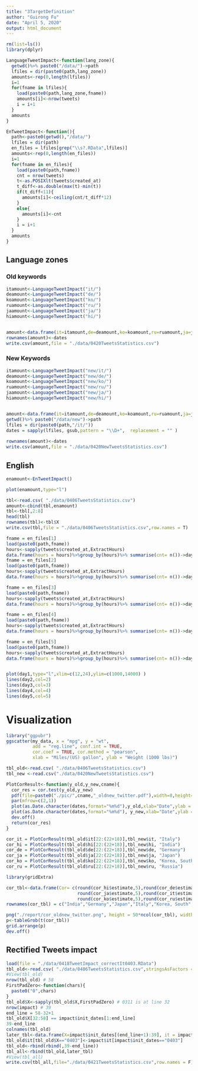 ```yaml
---
title: "3TargetDefinition"
author: "Guirong Fu"
date: "April 5, 2020"
output: html_document
---
```


```r
rm(list=ls())
library(dplyr)
```


```r
LanguageTweetImpact<-function(lang_zone){
  getwd()%>% paste0("/data/")->path
  lfiles = dir(paste0(path,lang_zone))
  amounts<-rep(0,length(lfiles))
  i=1
  for(fname in lfiles){
    load(paste0(path,lang_zone,fname))
    amounts[i]<-nrow(tweets)
    i = i+1
  }
  amounts
}

EnTweetImpact<-function(){
  path<-paste0(getwd(),"/data/")
  lfiles = dir(path)
  en_files = lfiles[grep("\\s?.RData",lfiles)]
  amounts<-rep(0,length(en_files))
  i=1
  for(fname in en_files){
    load(paste0(path,fname))
    cnt = nrow(tweets)
    t<-as.POSIXlt(tweets$created_at)
    t_diff<-as.double(max(t)-min(t))
    if(t_diff<11){
      amounts[i]<-ceiling(cnt/t_diff*12)
    }
    else{
      amounts[i]<-cnt
    }
    i = i+1
  }
  amounts
}

```

## Language zones

### Old keywords

```r
itamount<-LanguageTweetImpact("it/")
deamount<-LanguageTweetImpact("de/")
koamount<-LanguageTweetImpact("ko/")
ruamount<-LanguageTweetImpact("ru/")
jaamount<-LanguageTweetImpact("ja/")
hiamount<-LanguageTweetImpact("hi/")


amount<-data.frame(it=itamount,de=deamount,ko=koamount,ru=ruamount,ja=jaamount,hi = hiamount)
rownames(amount)<-dates
write.csv(amount,file = "./data/0420TweetsStatistics.csv")
```
### New Keywords

```r
itamount<-LanguageTweetImpact("new/it/")
deamount<-LanguageTweetImpact("new/de/")
koamount<-LanguageTweetImpact("new/ko/")
ruamount<-LanguageTweetImpact("new/ru/")
jaamount<-LanguageTweetImpact("new/ja/")
hiamount<-LanguageTweetImpact("new/hi/")


amount<-data.frame(it=itamount,de=deamount,ko=koamount,ru=ruamount,ja=jaamount,hi = hiamount[1:19])
getwd()%>% paste0("/data/new")->path
lfiles = dir(paste0(path,"/it/"))
dates = sapply(lfiles, gsub,pattern = "\\D+",  replacement = "" )
  
rownames(amount)<-dates
write.csv(amount,file = "./data/0420NewTweetsStatistics.csv")
```


## English 

```r
enamount<-EnTweetImpact()

plot(enamount,type="l")

tbl<-read.csv( "./data/0406TweetsStatistics.csv")
amount<-cbind(tbl,enamount)
tbl<-tbl[,2:8]
head(tbl)
rownames(tbl)<-tbl$X
write.csv(tbl,file = "./data/0406TweetsStatistics.csv",row.names = T)
```


```r

fname = en_files[1]
load(paste0(path,fname))
hours<-sapply(tweets$created_at,ExtractHours)
data.frame(hours = hours)%>%group_by(hours)%>% summarise(cnt= n())->day1
fname = en_files[2]
load(paste0(path,fname))
hours<-sapply(tweets$created_at,ExtractHours)
data.frame(hours = hours)%>%group_by(hours)%>% summarise(cnt= n())->day2

fname = en_files[3]
load(paste0(path,fname))
hours<-sapply(tweets$created_at,ExtractHours)
data.frame(hours = hours)%>%group_by(hours)%>% summarise(cnt= n())->day3

fname = en_files[4]
load(paste0(path,fname))
hours<-sapply(tweets$created_at,ExtractHours)
data.frame(hours = hours)%>%group_by(hours)%>% summarise(cnt= n())->day4

fname = en_files[5]
load(paste0(path,fname))
hours<-sapply(tweets$created_at,ExtractHours)
data.frame(hours = hours)%>%group_by(hours)%>% summarise(cnt= n())->day5


plot(day1,type="l",xlim=c(12,24),ylim=c(1000,14000) )
lines(day2,col=2)
lines(day3,col=3)
lines(day4,col=4)
lines(day5,col=5)

```

# Visualization
```r
library("ggpubr")
ggscatter(my_data, x = "mpg", y = "wt", 
          add = "reg.line", conf.int = TRUE, 
          cor.coef = TRUE, cor.method = "pearson",
          xlab = "Miles/(US) gallon", ylab = "Weight (1000 lbs)")

tbl_old<-read.csv( "./data/0406TweetsStatistics.csv")
tbl_new <-read.csv("./data/0420NewTweetsStatistics.csv")

PlotCorResult<-function(y_old,y_new,cname){
  cor_res = cor.test(y_old,y_new)
  pdf(file=paste0("./pic/",cname,"_oldnew_twitter.pdf"),width=8,height=6)
  par(mfrow=c(2,1))
  plot(as.Date.character(dates,format="%m%d"),y_old,xlab="Date",ylab = "Daily Tweet Number (Old)",main = paste0(cname," with correlation ",cor_res$estimate), type="l")
  plot(as.Date.character(dates,format="%m%d"), y_new,xlab="Date",ylab = "Daily Tweet Number (New)", type="l")
  dev.off()
  return(cor_res)
}

cor_it = PlotCorResult(tbl_old$it[22:(22+18)],tbl_new$it, "Italy")
cor_hi = PlotCorResult(tbl_old$hi[22:(22+18)],tbl_new$hi, "India")
cor_de = PlotCorResult(tbl_old$de[22:(22+18)],tbl_new$de, "Germany")
cor_ja = PlotCorResult(tbl_old$ja[22:(22+18)],tbl_new$ja, "Japan")
cor_ko = PlotCorResult(tbl_old$ko[22:(22+18)],tbl_new$ko, "Korea, South")
cor_ru = PlotCorResult(tbl_old$ru[22:(22+18)],tbl_new$ru, "Russia")

library(gridExtra)

cor_tbl<-data.frame(Cor= c(round(cor_hi$estimate,5),round(cor_de$estimate,5),
                           round(cor_ja$estimate,5),round(cor_it$estimate,5),
                           round(cor_ko$estimate,5),round(cor_ru$estimate,5)))
rownames(cor_tbl) = c("India","Germany","Japan","Italy","Korea, South","Russia")

png("./report/cor_oldnew_twitter.png", height = 50*ncol(cor_tbl), width = 200*nrow(cor_tbl))
p<-tableGrob(t(cor_tbl))
grid.arrange(p)
dev.off()

```

## Rectified Tweets impact

```r
load(file = "./data/0418TweetImpact_correctIt0403.RData")
tbl_old<-read.csv( "./data/0406TweetsStatistics.csv",stringsAsFactors = F)
#View(tbl_old)
nrow(tbl_old) # 58
FirstPadZero<-function(chars){
  paste0("0",chars)
}
tbl_old$X<-sapply(tbl_old$X,FirstPadZero) # 0311 is at line 32
nrow(impact) # 39
end_line = 58-32+1
tbl_old$X[32:58] == impact$init_dates[1:end_line] 
39-end_line
colnames(tbl_old)
later_tbl<-data.frame(X=impact$init_dates[(end_line+1):39], it = impact$it[(end_line+1):39],de = impact$de[(end_line+1):39], ko = impact$ko[(end_line+1):39], ru = impact$ru[(end_line+1):39], ja = impact$ja[(end_line+1):39],hi = impact$hi[(end_line+1):39], enamount = rep(0,39-end_line))
tbl_old$it[tbl_old$X=="0403"]<-impact$it[impact$init_dates=="0403"]
tbl_old<-rbind(rbind(,39-end_line))
tbl_all<-rbind(tbl_old,later_tbl)
#View(tbl_all)
write.csv(tbl_all,file="./data/0421TweetsStatistics.csv",row.names = F)

```



